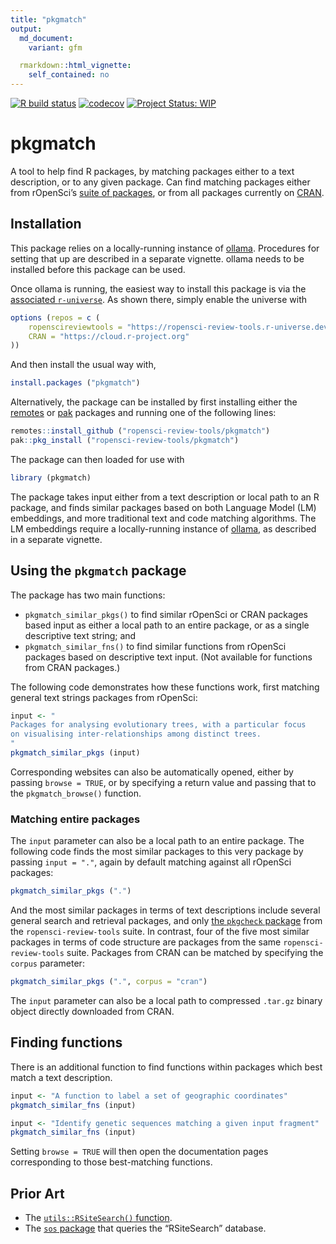 ```yaml
---
title: "pkgmatch"
output:
  md_document:
    variant: gfm

  rmarkdown::html_vignette:
    self_contained: no
---
```


<!-- badges: start -->

[![R build
status](https://github.com/ropensci-review-tools/pkgmatch/workflows/R-CMD-check/badge.svg)](https://github.com/ropensci-review-tools/pkgmatch/actions?query=workflow%3AR-CMD-check)
[![codecov](https://codecov.io/gh/ropensci-review-tools/pkgmatch/branch/main/graph/badge.svg)](https://app.codecov.io/gh/ropensci-review-tools/pkgmatch)
[![Project Status:
WIP](https://www.repostatus.org/badges/latest/wip.svg)](https://www.repostatus.org/#wip)
<!-- badges: end -->

# pkgmatch

A tool to help find R packages, by matching packages either to a text
description, or to any given package. Can find matching packages either from
rOpenSci's [suite of packages](https://ropensci.org/packages), or from all
packages currently on [CRAN](https://cran.r-project.org).

## Installation

This package relies on a locally-running instance of
[ollama](https://ollama.com). Procedures for setting that up are described in a
separate vignette. ollama needs to be installed before this package can be
used.

Once ollama is running, the easiest way to install this package is via the
[associated
`r-universe`](https://ropensci-review-tools.r-universe.dev/ui#builds). As shown
there, simply enable the universe with

```r
options (repos = c (
    ropenscireviewtools = "https://ropensci-review-tools.r-universe.dev",
    CRAN = "https://cloud.r-project.org"
))
```

And then install the usual way with,

```r
install.packages ("pkgmatch")
```

Alternatively, the package can be installed by first installing either the
[remotes](https://remotes.r-lib.org) or [pak](https://pak.r-lib.org/) packages
and running one of the following lines:


```r
remotes::install_github ("ropensci-review-tools/pkgmatch")
pak::pkg_install ("ropensci-review-tools/pkgmatch")
```

The package can then loaded for use with

```r
library (pkgmatch)
```

The package takes input either from a text description or local path to an R
package, and finds similar packages based on both Language Model (LM)
embeddings, and more traditional text and code matching algorithms. The LM
embeddings require a locally-running instance of [ollama](https://ollama.com),
as described in a separate vignette.

## Using the `pkgmatch` package

The package has two main functions:

- `pkgmatch_similar_pkgs()` to find similar rOpenSci or CRAN packages based input as
either a local path to an entire package, or as a single descriptive text
string; and
- `pkgmatch_similar_fns()` to find similar functions from rOpenSci packages based
on descriptive text input. (Not available for functions from CRAN packages.)

The following code demonstrates how these functions work, first matching
general text strings packages from rOpenSci:

```r
input <- "
Packages for analysing evolutionary trees, with a particular focus
on visualising inter-relationships among distinct trees.
"
pkgmatch_similar_pkgs (input)
```

Corresponding websites can also be automatically opened, either by passing
`browse = TRUE`, or by specifying a return value and passing that to the
`pkgmatch_browse()` function.

### Matching entire packages

The `input` parameter can also be a local path to an entire package. The
following code finds the most similar packages to this very package by passing
`input = "."`, again by default matching against all rOpenSci packages:

```r
pkgmatch_similar_pkgs (".")
```

And the most similar packages in terms of text descriptions include several
general search and retrieval packages, and only [the `pkgcheck`
package](https://github.com/ropensci-review-tools/pkgcheck) from the
`ropensci-review-tools` suite. In contrast, four of the five most similar
packages in terms of code structure are packages from the same
`ropensci-review-tools` suite. Packages from CRAN can be matched by specifying
the `corpus` parameter:

```r
pkgmatch_similar_pkgs (".", corpus = "cran")
```

The `input` parameter can also be a local path to compressed `.tar.gz` binary
object directly downloaded from CRAN.

## Finding functions

There is an additional function to find functions within packages which best
match a text description.


```r
input <- "A function to label a set of geographic coordinates"
pkgmatch_similar_fns (input)
```

```r
input <- "Identify genetic sequences matching a given input fragment"
pkgmatch_similar_fns (input)
```

Setting `browse = TRUE` will then open the documentation pages corresponding to
those best-matching functions.

## Prior Art

- The [`utils::RSiteSearch()`
function](https://stat.ethz.ch/R-manual/R-devel/library/utils/html/RSiteSearch.html).
- The [`sos` package](https://github.com/sbgraves237/sos) that queries the
"RSiteSearch" database.
